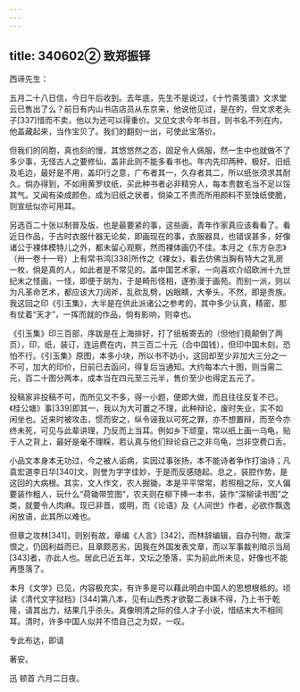 ```yaml
---
---
---
```

title: 340602② 致郑振铎
---




西谛先生：

五月二十八日信，今日午后收到。去年底，先生不是说过，《十竹斋笺谱》文求堂云已售出了么？前日有内山书店店员从东京来，他说他见过，是在的，但文求老头子[337]惜而不卖，他以为还可以得重价。又见文求今年书目，则书名不列在内，他盖藏起来，当作宝贝了。我们的翻刻一出，可使此宝落价。

但我们的同胞，真也刻的慢，其悠悠然之态，固足令人佩服，然一生中也就做不了多少事，无怪古人之要修仙，盖非此则不能多看书也。年内先印两种，极好。旧纸及毛边，最好是不用，盖印行之意，广布者其一，久存者其二，所以纸张须求其耐久。倘办得到，不如用黄罗纹纸，买此种书者必非精穷人，每本贵数毛当不足以馁其气。又闻有染成颜色，成为旧纸之状者，倘染工不贵而所用颜料不至蚀纸使脆，则宣纸似亦可用耳。

另选百二十张以制普及版，也是最要紧的事，这些画，青年作家真应该看看了。看近日作品，于古时衣服什器无论矣，即画现在的事，衣服器具，也错误甚多，好像诸公于裸体模特儿之外，都未留心观察，然而裸体画仍不佳。本月之《东方杂志》（卅一卷十一号）上有常书鸿[338]所作之《裸女》，看去仿佛当胸有特大之乳房一枚，倘是真的人，如此者是不常见的。盖中国艺术家，一向喜欢介绍欧洲十九世纪末之怪画，一怪，即便于胡为，于是畸形怪相，遂弥漫于画苑。而别一派，则以为凡革命艺术，都应该大刀阔斧，乱砍乱劈，凶眼睛，大拳头，不然，即是贵族。我这回之印《引玉集》，大半是在供此派诸公之参考的，其中多少认真，精密，那有仗着“天才”，一挥而就的作品，倘有影响，则幸也。

《引玉集》印三百部，序跋是在上海排好，打了纸板寄去的（但他们竟颠倒了两页），印，纸，装订，连运费在内，共三百二十元（合中国钱），但印中国木刻，恐怕不行。《引玉集》原图，本多小块，所以书不妨小，这回却至少非加大三分之一不可，加大的印价，日前已去函问，得复后当通知。大约每本六十图，则当需二元，百二十图分两本，成本当在四元至三元半，售价至少也得定五元了。

投稿家非投稿不可，而所见又不多，得一小题，便即大做，而且往往反复不已。《桂公塘》事[339]即其一，我以为大可置之不理，此种辩论，废时失业，实不如闲坐也。近来时被攻击，惯而安之，纵令诬我以可死之罪，亦不想置辩，而至今亦终未死，可见与此辈讲理，乃反而上当耳。例如乡下顽童，常以纸上画一乌龟，贴于人之背上，最好是毫不理睬，若认真与他们辩论自己之非乌龟，岂非空费口舌。

小品文本身本无功过，今之被人诟病，实因过事张扬，本不能诗者争作打油诗；凡袁宏道李日华[340]文，则誉为字字佳妙，于是而反感随起。总之，装腔作势，是这回的大病根。其实，文人作文，农人掘锄，本是平平常常，若照相之际，文人偏要装作粗人，玩什么“荷锄带笠图”，农夫则在柳下捧一本书，装作“深柳读书图”之类，就要令人肉麻。现已非晋，或明，而《论语》及《人间世》作者，必欲作飘逸闲放语，此其所以难也。

但章之攻林[341]，则别有故，章编《人言》[342]，而林辞编辑，自办刊物，故深恨之，仍因利益而已，且章颇恶劣，因我在外国发表文章，而以军事裁判暗示当局[343]者，亦此人也。居此已近五年，文坛之堕落，实为前此所未见，好像也不能再堕落了。

本月《文学》已见，内容极充实，有许多是可以藉此明白中国人的思想根柢的。顷读《清代文字狱档》[344]第八本，见有山西秀才欲娶二表妹不得，乃上书于乾隆，请其出力，结果几乎杀头。真像明清之际的佳人才子小说，惜结末大不相同耳。清时，许多中国人似并不悟自己之为奴，一叹。

专此布达，即请

著安。

迅 顿首 六月二日夜。